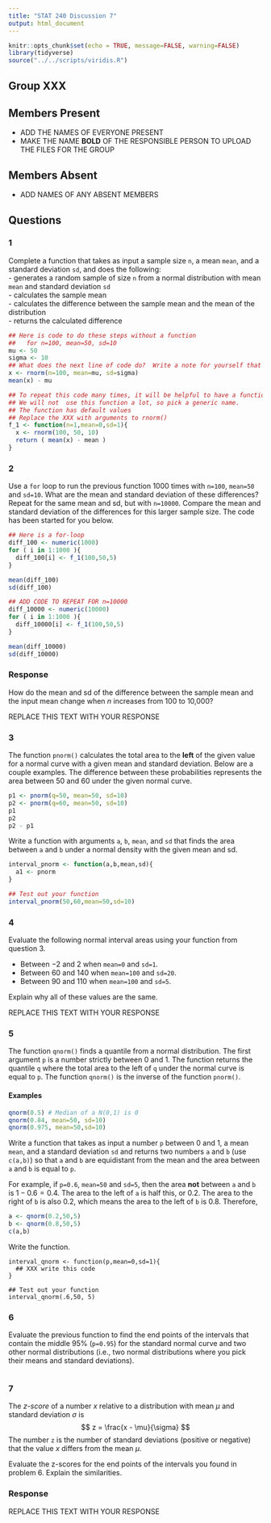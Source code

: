 ```yaml
---
title: "STAT 240 Discussion 7"
output: html_document
---
```


```r
knitr::opts_chunk$set(echo = TRUE, message=FALSE, warning=FALSE)
library(tidyverse)
source("../../scripts/viridis.R")
```

## Group XXX 

## Members Present

- ADD THE NAMES OF EVERYONE PRESENT
- MAKE THE NAME **BOLD** OF THE RESPONSIBLE PERSON TO UPLOAD THE FILES FOR THE GROUP

## Members Absent

- ADD NAMES OF ANY ABSENT MEMBERS


## Questions


### 1

Complete a function that takes as input a sample size `n`, a mean `mean`, and a standard deviation `sd`, and does the following:   
  - generates a random sample of size `n` from a normal distribution with mean `mean` and standard deviation `sd`  
  - calculates the sample mean  
  - calculates the difference between the sample mean and the mean of the distribution  
  - returns the calculated difference

```r
## Here is code to do these steps without a function
##   for n=100, mean=50, sd=10
mu <- 50
sigma <- 10
## What does the next line of code do?  Write a note for yourself that explains it.
x <- rnorm(n=100, mean=mu, sd=sigma)
mean(x) - mu

## To repeat this code many times, it will be helpful to have a function.
## We will not  use this function a lot, so pick a generic name.
## The function has default values
## Replace the XXX with arguments to rnorm()
f_1 <- function(n=1,mean=0,sd=1){
  x <- rnorm(100, 50, 10)
  return ( mean(x) - mean )
}
```



### 2

Use a `for` loop to run the previous function 1000 times with `n=100`, `mean=50` and `sd=10`. What are the mean and standard deviation of these differences? Repeat for the same mean and sd, but with `n=10000`. Compare the mean and standard deviation of the differences for this larger sample size.  The code has been started for you below.

```r
## Here is a for-loop
diff_100 <- numeric(1000)
for ( i in 1:1000 ){
  diff_100[i] <- f_1(100,50,5)
}

mean(diff_100)
sd(diff_100)

## ADD CODE TO REPEAT FOR n=10000
diff_10000 <- numeric(10000)
for ( i in 1:1000 ){
  diff_10000[i] <- f_1(100,50,5)
}

mean(diff_10000)
sd(diff_10000)
```

### Response

How do the mean and sd of the difference between the sample mean and the input mean change when $n$ increases from 100 to 10,000?

REPLACE THIS TEXT WITH YOUR RESPONSE


### 3

The function `pnorm()` calculates the total area to the **left** of the given value for a normal curve with a given mean and standard deviation. Below are a couple examples. 
The difference between these probabilities represents the area between 50 and 60 under the given normal curve.

```r
p1 <- pnorm(q=50, mean=50, sd=10)
p2 <- pnorm(q=60, mean=50, sd=10)
p1
p2
p2 - p1
```

Write a function with arguments `a`, `b`, `mean`, and `sd`
that finds the area between `a` and `b` under a normal density with the given mean and sd.

```r
interval_pnorm <- function(a,b,mean,sd){
  a1 <- pnorm
}

## Test out your function
interval_pnorm(50,60,mean=50,sd=10)
```


### 4

Evaluate the following normal interval areas using your function from question 3.

- Between $-2$ and 2 when `mean=0` and `sd=1`.
- Between 60 and 140 when `mean=100` and `sd=20`.
- Between 90 and 110 when `mean=100` and `sd=5`.

Explain why all of these values are the same.

REPLACE THIS TEXT WITH YOUR RESPONSE


### 5

The function `qnorm()` finds a quantile from a normal distribution.
The first argument `p` is a number strictly between 0 and 1.
The function returns the quantile `q` where the total area to the left of `q` under the normal curve is equal to `p`.
The function `qnorm()` is the inverse of the function `pnorm()`.

#### Examples

```r
qnorm(0.5) # Median of a N(0,1) is 0
qnorm(0.84, mean=50, sd=10)
qnorm(0.975, mean=50,sd=10)
```

Write a function that takes as input a number `p` between 0 and 1, a mean `mean`, and a standard deviation `sd` and returns two numbers `a` and `b` (use `c(a,b)`) so that `a` and `b` are equidistant from the mean and the area between `a` and `b` is equal to `p`.

For example, if `p=0.6`, `mean=50` and `sd=5`, then the area **not** between `a` and `b` is $1 - 0.6 = 0.4$. The area to the left of `a` is half this, or 0.2. The area to the right of `b` is also 0.2, which means the area to the left of `b` is 0.8.
Therefore,

```r
a <- qnorm(0.2,50,5)
b <- qnorm(0.8,50,5)
c(a,b)
```

Write the function.

```problem-5
interval_qnorm <- function(p,mean=0,sd=1){
  ## XXX write this code
}

## Test out your function
interval_qnorm(.6,50, 5)
```


### 6

Evaluate the previous function to find the end points of the intervals that contain the middle 95% (`p=0.95`) for the standard normal curve and two other normal distributions (i.e., two normal distributions where you pick their means and standard deviations).

```r

```


### 7

The *z-score* of a number $x$ relative to a distribution with mean $\mu$ and standard deviation $\sigma$ is
$$
z = \frac{x - \mu}{\sigma}
$$
The number `z` is the number of standard deviations (positive or negative) that the value $x$ differs from the mean $\mu$.

Evaluate the z-scores for the end points of the intervals you found in problem 6.
Explain the similarities.

### Response

REPLACE THIS TEXT WITH YOUR RESPONSE
